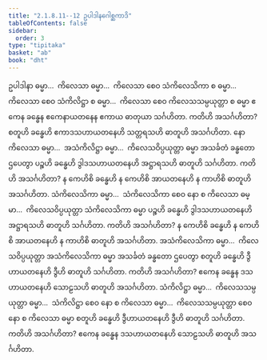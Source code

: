 ```yaml
---
title: "2.1.8.11--12 ဥပါဒါနဂေါစ္ဆကာဒိ"
tableOfContents: false
sidebar:
  order: 3
type: "tipitaka"
basket: "ab"
book: "dht"
---
```



<DynamicBreadcrumb />

<Division number="153" book="dht">

<Paragraph number="199" book="dht">
ဥပါဒါနာ ဓမ္မာ…  ကိလေသာ ဓမ္မာ…  ကိလေသာ စေဝ သံကိလေသိကာ စ ဓမ္မာ…  ကိလေသာ စေဝ သံကိလိဋ္ဌာ စ ဓမ္မာ…  ကိလေသာ စေဝ ကိလေသသမ္ပယုတ္တာ စ ဓမ္မာ ဧကေန ခန္ဓေန ဧကေနာယတနေန ဧကာယ ဓာတုယာ သင်္ဂဟိတာ. ကတိဟိ အသင်္ဂဟိတာ? စတူဟိ ခန္ဓေဟိ ဧကာဒသဟာယတနေဟိ သတ္တရသဟိ ဓာတူဟိ အသင်္ဂဟိတာ.
</Paragraph>

</Division>
<Division number="154" book="dht">

<Paragraph number="200" book="dht">
နော ကိလေသာ ဓမ္မာ…  အသံကိလိဋ္ဌာ ဓမ္မာ…  ကိလေသဝိပ္ပယုတ္တာ ဓမ္မာ အသင်္ခတံ ခန္ဓတော ဌပေတွာ ပဉ္စဟိ ခန္ဓေဟိ ဒွါဒသဟာယတနေဟိ အဋ္ဌာရသဟိ ဓာတူဟိ သင်္ဂဟိတာ. ကတိဟိ အသင်္ဂဟိတာ? န ကေဟိစိ ခန္ဓေဟိ န ကေဟိစိ အာယတနေဟိ န ကာဟိစိ ဓာတူဟိ အသင်္ဂဟိတာ.
</Paragraph>

</Division>
<Division number="155" book="dht">

<Paragraph number="201" book="dht">
သံကိလေသိကာ ဓမ္မာ…  သံကိလေသိကာ စေဝ နော စ ကိလေသာ ဓမ္မာ…  ကိလေသဝိပ္ပယုတ္တာ သံကိလေသိကာ ဓမ္မာ ပဉ္စဟိ ခန္ဓေဟိ ဒွါဒသဟာယတနေဟိ အဋ္ဌာရသဟိ ဓာတူဟိ သင်္ဂဟိတာ. ကတိဟိ အသင်္ဂဟိတာ? န ကေဟိစိ ခန္ဓေဟိ န ကေဟိစိ အာယတနေဟိ န ကာဟိစိ ဓာတူဟိ အသင်္ဂဟိတာ.
</Paragraph>

</Division>
<Division number="156" book="dht">

<Paragraph number="202" book="dht">
အသံကိလေသိကာ ဓမ္မာ…  ကိလေသဝိပ္ပယုတ္တာ အသံကိလေသိကာ ဓမ္မာ အသင်္ခတံ ခန္ဓတော ဌပေတွာ စတူဟိ ခန္ဓေဟိ ဒွီဟာယတနေဟိ ဒွီဟိ ဓာတူဟိ သင်္ဂဟိတာ. ကတိဟိ အသင်္ဂဟိတာ? ဧကေန ခန္ဓေန ဒသဟာယတနေဟိ သောဠသဟိ ဓာတူဟိ အသင်္ဂဟိတာ.
</Paragraph>

</Division>
<Division number="157" book="dht">

<Paragraph number="203" book="dht">
သံကိလိဋ္ဌာ ဓမ္မာ…  ကိလေသသမ္ပယုတ္တာ ဓမ္မာ…  သံကိလိဋ္ဌာ စေဝ နော စ ကိလေသာ ဓမ္မာ…  ကိလေသသမ္ပယုတ္တာ စေဝ နော စ ကိလေသာ ဓမ္မာ စတူဟိ ခန္ဓေဟိ ဒွီဟာယတနေဟိ ဒွီဟိ ဓာတူဟိ သင်္ဂဟိတာ. ကတိဟိ အသင်္ဂဟိတာ? ဧကေန ခန္ဓေန ဒသဟာယတနေဟိ သောဠသဟိ ဓာတူဟိ အသင်္ဂဟိတာ.
</Paragraph>
</Division>